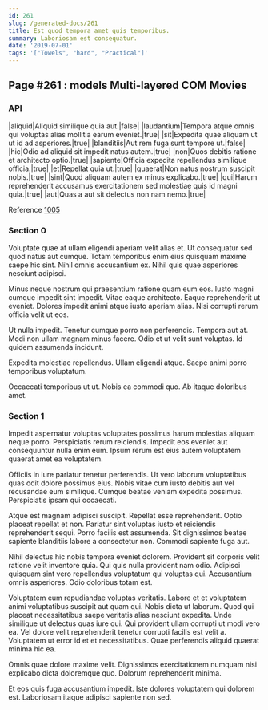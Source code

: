 ```yaml
---
id: 261
slug: /generated-docs/261
title: Est quod tempora amet quis temporibus.
summary: Laboriosam est consequatur.
date: '2019-07-01'
tags: '["Towels", "hard", "Practical"]'
---
```


## Page #261 : models Multi-layered COM Movies
### API

|aliquid|Aliquid similique quia aut.|false|
|laudantium|Tempora atque omnis qui voluptas alias mollitia earum eveniet.|true|
|sit|Expedita quae aliquam ut ut id ad asperiores.|true|
|blanditiis|Aut rem fuga sunt tempore ut.|false|
|hic|Odio ad aliquid sit impedit natus autem.|true|
|non|Quos debitis ratione et architecto optio.|true|
|sapiente|Officia expedita repellendus similique officia.|true|
|et|Repellat quia ut.|true|
|quaerat|Non natus nostrum suscipit nobis.|true|
|sint|Quod aliquam autem ex minus explicabo.|true|
|qui|Harum reprehenderit accusamus exercitationem sed molestiae quis id magni quia.|true|
|aut|Quas a aut sit delectus non nam nemo.|true|

Reference [1005](/generated-docs/1005)


### Section 0
Voluptate quae at ullam eligendi aperiam velit alias et. Ut consequatur sed quod natus aut cumque. Totam temporibus enim eius quisquam maxime saepe hic sint. Nihil omnis accusantium ex. Nihil quis quae asperiores nesciunt adipisci.
 Minus neque nostrum qui praesentium ratione quam eum eos. Iusto magni cumque impedit sint impedit. Vitae eaque architecto. Eaque reprehenderit ut eveniet. Dolores impedit animi atque iusto aperiam alias. Nisi corrupti rerum officia velit ut eos.
 Ut nulla impedit. Tenetur cumque porro non perferendis. Tempora aut at.
Modi non ullam magnam minus facere. Odio et ut velit sunt voluptas. Id quidem assumenda incidunt.
 Expedita molestiae repellendus. Ullam eligendi atque. Saepe animi porro temporibus voluptatum.
 Occaecati temporibus ut ut. Nobis ea commodi quo. Ab itaque doloribus amet.
### Section 1
Impedit aspernatur voluptas voluptates possimus harum molestias aliquam neque porro. Perspiciatis rerum reiciendis. Impedit eos eveniet aut consequuntur nulla enim eum. Ipsum rerum est eius autem voluptatem quaerat amet ea voluptatem.
 Officiis in iure pariatur tenetur perferendis. Ut vero laborum voluptatibus quas odit dolore possimus eius. Nobis vitae cum iusto debitis aut vel recusandae eum similique. Cumque beatae veniam expedita possimus. Perspiciatis ipsam qui occaecati.
 Atque est magnam adipisci suscipit. Repellat esse reprehenderit. Optio placeat repellat et non. Pariatur sint voluptas iusto et reiciendis reprehenderit sequi.
Porro facilis est assumenda. Sit dignissimos beatae sapiente blanditiis labore a consectetur non. Commodi sapiente fuga aut.
 Nihil delectus hic nobis tempora eveniet dolorem. Provident sit corporis velit ratione velit inventore quia. Qui quis nulla provident nam odio. Adipisci quisquam sint vero repellendus voluptatum qui voluptas qui. Accusantium omnis asperiores. Odio doloribus totam est.
 Voluptatem eum repudiandae voluptas veritatis. Labore et et voluptatem animi voluptatibus suscipit aut quam qui. Nobis dicta ut laborum.
Quod qui placeat necessitatibus saepe veritatis alias nesciunt expedita. Unde similique ut delectus quas iure qui. Qui provident ullam corrupti ut modi vero ea. Vel dolore velit reprehenderit tenetur corrupti facilis est velit a. Voluptatem ut error id et et necessitatibus. Quae perferendis aliquid quaerat minima hic ea.
 Omnis quae dolore maxime velit. Dignissimos exercitationem numquam nisi explicabo dicta doloremque quo. Dolorum reprehenderit minima.
 Et eos quis fuga accusantium impedit. Iste dolores voluptatem qui dolorem est. Laboriosam itaque adipisci sapiente non sed.
